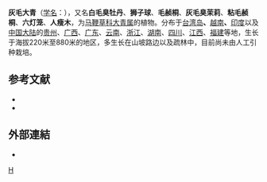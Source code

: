 {{Speciesbox 
| taxon = Clerodendrum canescens
| authority =  Wall.
| synonyms=* ''Clerodendrum petasites'' auct. non (Lour.) Moore
}}

'''灰毛大青'''（[[学名|学名]]：{{lang|la|'''''Clerodendrum canescens'''''}}），又名'''白毛臭牡丹'''、'''狮子球'''、'''毛赪桐 '''、'''灰毛臭茉莉'''、''' 粘毛赪桐'''、'''六灯笼'''、'''人瘦木'''，为[[马鞭草科|马鞭草科]][[大青属|大青属]]的植物。分布于[[台湾岛|台湾岛]]'''、'''[[越南|越南]]'''、'''[[印度|印度]]以及[[中国大陆|中国大陆]]的[[贵州|贵州]]、[[广西|广西]]、[[广东|广东]]、[[云南|云南]]、[[浙江|浙江]]、[[湖南|湖南]]、[[四川|四川]]、[[江西|江西]]、[[福建|福建]]等地，生长于海拔220米至880米的地区，多生长在山坡路边以及疏林中，目前尚未由人工引种栽培。

== 参考文献 ==

* {{cite web| url =http://www.bioinfo.cn/db05/KmzwSpecies.php?action=view&id=24063| title =灰毛大青| work =《中国高等植物数据库全库》| publisher =中国科学院微生物研究所| author =昆明植物研究所| accessdate =2009-02-25| deadurl =yes| archiveurl =https://web.archive.org/web/20160305055921/http://www.bioinfo.cn/db05/KmzwSpecies.php?action=view&id=24063| archivedate =2016-03-05}}
* {{TaiBNET| zh=白毛臭牡丹 | id=203560 | binomial=Clerodendrum canescens | authority=Wall. ex Walpers, 1845 | var= | accessdate=2013-01-24}}
==外部連結==
* {{wikispecies-inline|Clerodendrum canescens|白毛臭牡丹}}
{{Taxonbar|from=Q15232438}}

[[Category:大青属|H]]